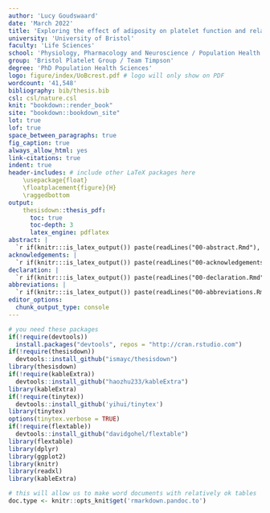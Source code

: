 ```yaml
---
author: 'Lucy Goudswaard'
date: 'March 2022'
title: 'Exploring the effect of adiposity on platelet function and related pathways: implications for cardiovascular disease'
university: 'University of Bristol'
faculty: 'Life Sciences'
school: 'Physiology, Pharmacology and Neuroscience / Population Health Sciences'
group: 'Bristol Platelet Group / Team Timpson'
degree: 'PhD Population Health Sciences'
logo: figure/index/UoBcrest.pdf # logo will only show on PDF
wordcount: '41,548'
bibliography: bib/thesis.bib
csl: csl/nature.csl
knit: "bookdown::render_book"
site: "bookdown::bookdown_site"
lot: true
lof: true
space_between_paragraphs: true
fig_caption: true
always_allow_html: yes
link-citations: true
indent: true
header-includes: # include other LaTeX packages here
    \usepackage{float}
    \floatplacement{figure}{H}
    \raggedbottom 
output: 
    thesisdown::thesis_pdf: 
      toc: true
      toc-depth: 3
      latex_engine: pdflatex
abstract: |
  `r if(knitr:::is_latex_output()) paste(readLines("00-abstract.Rmd"), collapse = '\n  ')`
acknowledgements: |
  `r if(knitr:::is_latex_output()) paste(readLines("00-acknowledgements.Rmd"), collapse = '\n  ')`
declaration: |
  `r if(knitr:::is_latex_output()) paste(readLines("00-declaration.Rmd"), collapse = '\n  ')`
abbreviations: |
  `r if(knitr:::is_latex_output()) paste(readLines("00-abbreviations.Rmd"), collapse = '\n  ')`
editor_options: 
  chunk_output_type: console
---
```



```r
# you need these packages
if(!require(devtools))
  install.packages("devtools", repos = "http://cran.rstudio.com")
if(!require(thesisdown))
  devtools::install_github("ismayc/thesisdown")
library(thesisdown)
if(!require(kableExtra))
  devtools::install_github("haozhu233/kableExtra")
library(kableExtra)
if(!require(tinytex))
  devtools::install_github('yihui/tinytex')
library(tinytex)
options(tinytex.verbose = TRUE)
if(!require(flextable))
  devtools::install_github("davidgohel/flextable")
library(flextable)
library(dplyr)
library(ggplot2)
library(knitr)
library(readxl)
library(kableExtra)

# this will allow us to make word documents with relatively ok tables
doc.type <- knitr::opts_knit$get('rmarkdown.pandoc.to')
```
